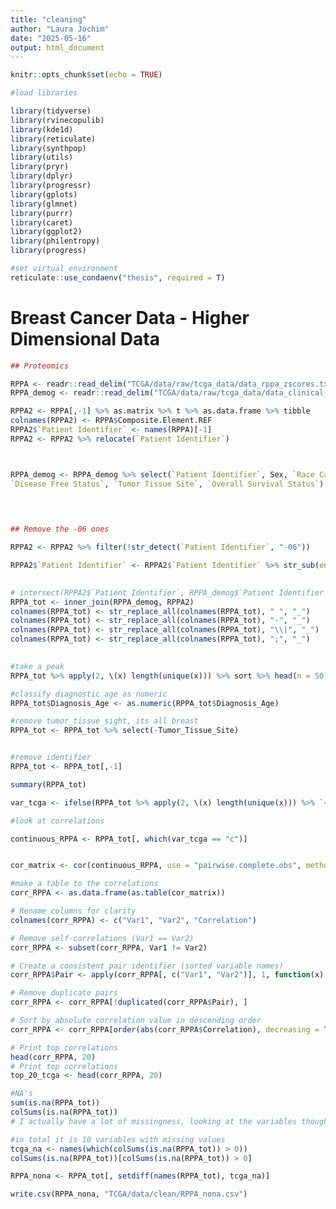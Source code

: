 ```yaml
---
title: "cleaning"
author: "Laura Jochim"
date: "2025-05-16"
output: html_document
---
```


```r
knitr::opts_chunk$set(echo = TRUE)
```

```r
#load libraries

library(tidyverse)
library(rvinecopulib)
library(kde1d)
library(reticulate)
library(synthpop)
library(utils)
library(pryr)
library(dplyr)
library(progressr)
library(gplots)
library(glmnet)
library(purrr)
library(caret)
library(ggplot2)
library(philentropy)
library(progress)

#set virtual environment
reticulate::use_condaenv("thesis", required = T) 
```

# Breast Cancer Data - Higher Dimensional Data 

```r
## Proteomics

RPPA <- readr::read_delim("TCGA/data/raw/tcga_data/data_rppa_zscores.txt", delim = "\t")
RPPA_demog <- readr::read_delim("TCGA/data/raw/tcga_data/data_clinical_patient.txt", delim = "\t")

RPPA2 <- RPPA[,-1] %>% as.matrix %>% t %>% as.data.frame %>% tibble
colnames(RPPA2) <- RPPA$Composite.Element.REF
RPPA2$`Patient Identifier` <- names(RPPA)[-1]
RPPA2 <- RPPA2 %>% relocate(`Patient Identifier`)



RPPA_demog <- RPPA_demog %>% select(`Patient Identifier`, Sex, `Race Category`,`Menopause Status`, `Ethnicity Category`, `Diagnosis Age`,
`Disease Free Status`, `Tumor Tissue Site`, `Overall Survival Status`)

 

 
## Remove the -06 ones

RPPA2 <- RPPA2 %>% filter(!str_detect(`Patient Identifier`, "-06"))

RPPA2$`Patient Identifier` <- RPPA2$`Patient Identifier` %>% str_sub(end = -4)

 
# intersect(RPPA2$`Patient Identifier`, RPPA_demog$`Patient Identifier`)
RPPA_tot <- inner_join(RPPA_demog, RPPA2)
colnames(RPPA_tot) <- str_replace_all(colnames(RPPA_tot), " ", "_")
colnames(RPPA_tot) <- str_replace_all(colnames(RPPA_tot), "-", "_")
colnames(RPPA_tot) <- str_replace_all(colnames(RPPA_tot), "\\|", "_")
colnames(RPPA_tot) <- str_replace_all(colnames(RPPA_tot), ";", "_")

 
#take a peak
RPPA_tot %>% apply(2, \(x) length(unique(x))) %>% sort %>% head(n = 50)

#classify diagnostic age as numeric
RPPA_tot$Diagnosis_Age <- as.numeric(RPPA_tot$Diagnosis_Age)

#remove tumor_tissue_sight, its all breast
RPPA_tot <- RPPA_tot %>% select(-Tumor_Tissue_Site)


#remove identifier
RPPA_tot <- RPPA_tot[,-1]


```

```r

summary(RPPA_tot)

var_tcga <- ifelse(RPPA_tot %>% apply(2, \(x) length(unique(x))) %>% `<`(10), "d", "c")

#look at correlations

continuous_RPPA <- RPPA_tot[, which(var_tcga == "c")]


cor_matrix <- cor(continuous_RPPA, use = "pairwise.complete.obs", method = "pearson")

#make a table to the correlations
corr_RPPA <- as.data.frame(as.table(cor_matrix))

# Rename columns for clarity
colnames(corr_RPPA) <- c("Var1", "Var2", "Correlation")

# Remove self-correlations (Var1 == Var2)
corr_RPPA <- subset(corr_RPPA, Var1 != Var2)

# Create a consistent pair identifier (sorted variable names)
corr_RPPA$Pair <- apply(corr_RPPA[, c("Var1", "Var2")], 1, function(x) paste(sort(x), collapse = "_"))

# Remove duplicate pairs
corr_RPPA <- corr_RPPA[!duplicated(corr_RPPA$Pair), ]

# Sort by absolute correlation value in descending order
corr_RPPA <- corr_RPPA[order(abs(corr_RPPA$Correlation), decreasing = TRUE), ]

# Print top correlations
head(corr_RPPA, 20)
# Print top correlations
top_20_tcga <- head(corr_RPPA, 20)

#NA's
sum(is.na(RPPA_tot))
colSums(is.na(RPPA_tot))
# I actually have a lot of missingness, looking at the variables though the missingness is mainly for a few variables, some have up to 760 missing vlaues.. For now I will delete these rows but it think it is worth it to think of imputation at least for a few variables

#in total it is 10 variables with missing values
tcga_na <- names(which(colSums(is.na(RPPA_tot)) > 0))
colSums(is.na(RPPA_tot))[colSums(is.na(RPPA_tot)) > 0]

RPPA_nona <- RPPA_tot[, setdiff(names(RPPA_tot), tcga_na)]

```


```r
write.csv(RPPA_nona, "TCGA/data/clean/RPPA_nona.csv")
```

